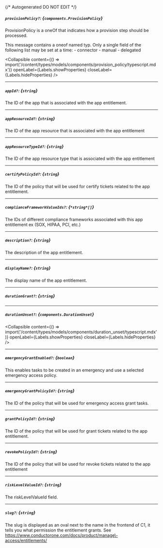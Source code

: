 {/* Autogenerated DO NOT EDIT  */}

##### `provisionPolicy?`: *{`components.ProvisionPolicy`}*
ProvisionPolicy is a oneOf that indicates how a provision step should be processed.

This message contains a oneof named typ. Only a single field of the following list may be set at a time:
  \- connector
  \- manual
  \- delegated


<Collapsible content={() => import('/content/types/models/components/provision_policy/typescript.mdx')} openLabel={Labels.showProperties} closeLabel={Labels.hideProperties} />


---
##### `appId?`: *{`string`}*
The ID of the app that is associated with the app entitlement.

---
##### `appResourceId?`: *{`string`}*
The ID of the app resource that is associated with the app entitlement

---
##### `appResourceTypeId?`: *{`string`}*
The ID of the app resource type that is associated with the app entitlement

---
##### `certifyPolicyId?`: *{`string`}*
The ID of the policy that will be used for certify tickets related to the app entitlement.

---
##### `complianceFrameworkValueIds?`: *{`*string*[]`}*
The IDs of different compliance frameworks associated with this app entitlement ex (SOX, HIPAA, PCI, etc.)

---
##### `description?`: *{`string`}*
The description of the app entitlement.

---
##### `displayName?`: *{`string`}*
The display name of the app entitlement.

---
##### `durationGrant?`: *{`string`}*

---
##### `durationUnset?`: *{`components.DurationUnset`}*

<Collapsible content={() => import('/content/types/models/components/duration_unset/typescript.mdx')} openLabel={Labels.showProperties} closeLabel={Labels.hideProperties} />


---
##### `emergencyGrantEnabled?`: *{`boolean`}*
This enables tasks to be created in an emergency and use a selected emergency access policy.

---
##### `emergencyGrantPolicyId?`: *{`string`}*
The ID of the policy that will be used for emergency access grant tasks.

---
##### `grantPolicyId?`: *{`string`}*
The ID of the policy that will be used for grant tickets related to the app entitlement.

---
##### `revokePolicyId?`: *{`string`}*
The ID of the policy that will be used for revoke tickets related to the app entitlement

---
##### `riskLevelValueId?`: *{`string`}*
The riskLevelValueId field.

---
##### `slug?`: *{`string`}*
The slug is displayed as an oval next to the name in the frontend of C1, it tells you what permission the entitlement grants. See https://www.conductorone.com/docs/product/manage\-access/entitlements/


